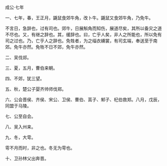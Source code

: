 

成公·七年

一、七年，春，王正月，鼷鼠食郊牛角，改卜牛。鼷鼠又食郊牛角，乃免牛。

不言日，急辞也，过有司也。郊牛，日展斛角而知伤，展道尽矣，其所以备灾之道不尽也。又，有继之辞也。其，缓辞也。曰，亡乎人矣，非人之所能也，所以免有司之过也。乃，亡乎人之辞也。免牲者，为之缁衣纁裳，有司玄端，奉送至于南郊。免牛亦然。免牲不日不郊，免牛亦然。

二、吴伐郯。

三、夏，五月，曹伯来朝。

四、不郊，犹三望。

五、秋，楚公子婴齐帅师伐郑。

六、公会晋侯、齐侯、宋公、卫侯、曹伯、莒子、邾子、杞伯救郑。八月，戊辰，同盟于马陵。

七、公至自会。

八、吴入州来。

九、冬，大雩。

雩不月而时，非之也。冬无为雩也。

十、卫孙林父出奔晋。

